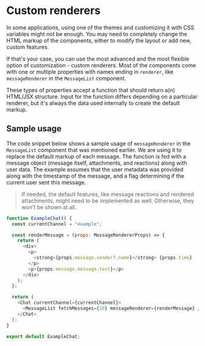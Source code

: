 
<Meta title="UI Theming/Custom Renderers" />

# Custom renderers

In some applications, using one of the themes and customizing it with CSS variables might not be
enough. You may need to completely change the HTML markup of the components, either to modify the
layout or add new, custom features.

If that's your case, you can use the most advanced and the most flexible option of customization -
custom renderers. Most of the components come with one or multiple properties with names ending in
`renderer`, like `messageRenderer` in the `MessageList` component.

These types of properties accept a function that should return a(n) HTML/JSX structure. Input for
the function differs depending on a particular renderer, but it's always the data used internally to
create the default markup.

## Sample usage

The code snippet below shows a sample usage of `messageRenderer` in the `MessageList` component that
was mentioned earlier. We are using it to replace the default markup of each message. The function
is fed with a message object (message itself, attachments, and reactions) along with user data. The
example assumes that the user metadata was provided along with the timestamp of the message, and a
flag determining if the current user sent this message.

> If needed, the default features, like message reactions and rendered attachments, might need to be
> implemented as well. Otherwise, they won't be shown at all.

```js
function ExampleChat() {
  const currentChannel = "example";

  const renderMessage = (props: MessageRendererProps) => {
    return (
      <div>
        <p>
          <strong>{props.message.sender?.name}</strong> {props.time}
        </p>
        <p>{props.message.message.text}</p>
      </div>
    );
  };

  return (
    <Chat currentChannel={currentChannel}>
      <MessageList fetchMessages={10} messageRenderer={renderMessage} />
    </Chat>
  );
}

export default ExampleChat;
```
